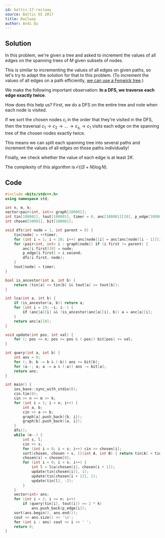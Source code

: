 ```yaml
---
id: baltic-17-railway
source: Baltic OI 2017
title: Railway
author: Andi Qu
---
```


## Solution

In this problem, we're given a tree and asked to increment the values of all edges on the spanning trees of $M$ given subsets of nodes.

This is similar to incrementing the values of all edges on given paths, so let's try to adapt the solution for that to this problem. (To increment the values of all edges on a path efficiently, [we can use a Fenwick tree](https://codeforces.com/blog/entry/78564).)

We make the following important observation: **In a DFS, we traverse each edge exactly twice**.

How does this help us? First, we do a DFS on the entire tree and note when each node is visited.

If we sort the chosen nodes $c_i$ in the order that they're visited in the DFS, then the traversal $c_1 \rightarrow c_2 \rightarrow \dots \rightarrow c_{s_i} \rightarrow c_1$ visits each edge on the spanning tree of the chosen nodes exactly twice.

This means we can split each spanning tree into several paths and increment the values of all edges on those paths individually!

Finally, we check whether the value of each edge is at least $2K$.

The complexity of this algorithm is $\mathcal{O}((S + N) \log N)$.

## Code

```cpp
#include <bits/stdc++.h>
using namespace std;

int n, m, k;
vector<pair<int, int>> graph[100001];
int tin[100001], tout[100001], timer = 0, anc[100001][20], p_edge[100001];
int chosen[50001], bit[100001];

void dfs(int node = 1, int parent = 0) {
    tin[node] = ++timer;
    for (int i = 1; i < 20; i++) anc[node][i] = anc[anc[node][i - 1]][i - 1];
    for (pair<int, int> i : graph[node]) if (i.first != parent) {
        anc[i.first][0] = node;
        p_edge[i.first] = i.second;
        dfs(i.first, node);
    }
    tout[node] = timer;
}

bool is_ancestor(int a, int b) {
    return (tin[a] <= tin[b] && tout[a] >= tout[b]);
}

int lca(int a, int b) {
    if (is_ancestor(a, b)) return a;
    for (int i = 19; ~i; i--) {
        if (anc[a][i] && !is_ancestor(anc[a][i], b)) a = anc[a][i];
    }
    return anc[a][0];
}

void update(int pos, int val) {
    for (; pos <= n; pos += pos & (-pos)) bit[pos] += val;
}

int query(int a, int b) {
    int ans = 0;
    for (; b; b -= b & (-b)) ans += bit[b];
    for (a--; a; a -= a & (-a)) ans -= bit[a];
    return ans;
}

int main() {
    ios_base::sync_with_stdio(0);
    cin.tie(0);
    cin >> n >> m >> k;
    for (int i = 1; i < n; i++) {
        int a, b;
        cin >> a >> b;
        graph[a].push_back({b, i});
        graph[b].push_back({a, i});
    }
    dfs();
    while (m--) {
        int s, l;
        cin >> s;
        for (int i = 0; i < s; i++) cin >> chosen[i];
        sort(chosen, chosen + s, [](int A, int B) { return tin[A] < tin[B]; });
        chosen[s] = chosen[0];
        for (int i = 0; i < s; i++) {
            int l = lca(chosen[i], chosen[i + 1]);
            update(tin[chosen[i]], 1);
            update(tin[chosen[i + 1]], 1);
            update(tin[l], -2);
        }
    }
    vector<int> ans;
    for (int i = 2; i <= n; i++)
        if (query(tin[i], tout[i]) >= 2 * k)
            ans.push_back(p_edge[i]);
    sort(ans.begin(), ans.end());
    cout << ans.size() << '\n';
    for (int i : ans) cout << i << ' ';
    return 0;
}
```
